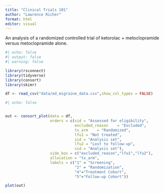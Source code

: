 ```yaml
---
title: "Clinical Trials 101"
author: "Lawrence Richer"
format: html
editor: visual
---
```


An analysis of a randomized controlled trial of ketorolac + metoclopramide versus metoclopramide alone.

```r
#| echo: false
#| output: false
#| warning: false

library(rsconnect)
library(tidyverse)
library(consort)
library(skimr)

df <- read_csv("data/ed_migraine_data.csv",show_col_types = FALSE)

```

```r
#| echo: false


out <- consort_plot(data = df,
                    orders = c(sid = "Assessed for eligibility",
                               excluded_reason    = "Excluded",
                               tx_arm    = "Randomized",
                               lfu1 = "Not treated",
                               sid = "Analysis set",
                               lfu2 = "Lost to follow-up",
                               sid = "Analysis set"),
                    side_box = c("excluded_reason","lfu1","lfu2"),
                    allocation = "tx_arm",
                    labels = c("1" = "Screening", 
                               "2" = "Randomization",
                               "4"="Treatment Cohort",
                               "5"="Follow-up Cohort"))

plot(out)


```
